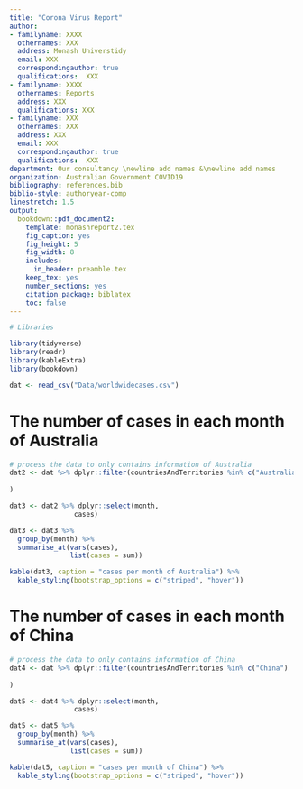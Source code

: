 ```yaml
---
title: "Corona Virus Report"
author:
- familyname: XXXX
  othernames: XXX
  address: Monash Universtidy
  email: XXX
  correspondingauthor: true
  qualifications:  XXX
- familyname: XXXX
  othernames: Reports
  address: XXX
  qualifications: XXX
- familyname: XXX
  othernames: XXX
  address: XXX
  email: XXX
  correspondingauthor: true
  qualifications:  XXX
department: Our consultancy \newline add names &\newline add names
organization: Australian Government COVID19
bibliography: references.bib
biblio-style: authoryear-comp
linestretch: 1.5
output:
  bookdown::pdf_document2:
    template: monashreport2.tex
    fig_caption: yes
    fig_height: 5
    fig_width: 8
    includes:
      in_header: preamble.tex
    keep_tex: yes
    number_sections: yes
    citation_package: biblatex
    toc: false
---
```


```r
# Libraries

library(tidyverse)
library(readr)
library(kableExtra)
library(bookdown)

```

```r
dat <- read_csv("Data/worldwidecases.csv")
```

\section*{Country Australia and China}


# The number of cases in each month of Australia
```r
# process the data to only contains information of Australia 
dat2 <- dat %>% dplyr::filter(countriesAndTerritories %in% c("Australia")
                                                          
)
```


```r
dat3 <- dat2 %>% dplyr::select(month,
                cases)

dat3 <- dat3 %>%
  group_by(month) %>%
  summarise_at(vars(cases),
               list(cases = sum))

kable(dat3, caption = "cases per month of Australia") %>%
  kable_styling(bootstrap_options = c("striped", "hover"))
```

# The number of cases in each month of China
```r
# process the data to only contains information of China 
dat4 <- dat %>% dplyr::filter(countriesAndTerritories %in% c("China")
                                                          
)
```


```r
dat5 <- dat4 %>% dplyr::select(month,
                cases)

dat5 <- dat5 %>%
  group_by(month) %>%
  summarise_at(vars(cases),
               list(cases = sum))

kable(dat5, caption = "cases per month of China") %>%
  kable_styling(bootstrap_options = c("striped", "hover"))
```